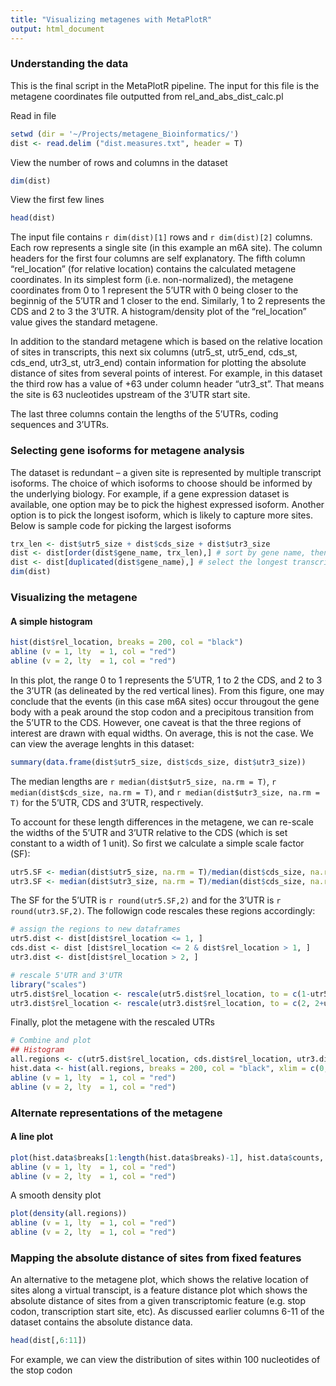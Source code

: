 ```yaml
---
title: "Visualizing metagenes with MetaPlotR"
output: html_document
---
```


### Understanding the data
This is the final script in the MetaPlotR pipeline.  The input for this file is 
the metagene coordinates file outputted from rel_and_abs_dist_calc.pl

Read in file
```r
setwd (dir = '~/Projects/metagene_Bioinformatics/')
dist <- read.delim ("dist.measures.txt", header = T)
```

View the number of rows and columns in the dataset
```r
dim(dist)
```
View the first few lines
```r
head(dist)
```
The input file contains `r dim(dist)[1]` rows and `r dim(dist)[2]` columns.  Each row represents a single site (in this example an m6A site).  The column headers for the first four columns are self explanatory.  The fifth column "rel_location" (for relative location) contains the calculated metagene coordinates.  In its simplest form (i.e. non-normalized), the metagene coordinates from 0 to 1 represent the 5'UTR with 0 being closer to the beginnig of the 5'UTR and 1 closer to the end.  Similarly, 1 to 2 represents the CDS and 2 to 3 the 3'UTR.  A histogram/density plot of the "rel_location" value gives the standard metagene.

In addition to the standard metagene which is based on the relative location of sites in transcripts, this next six columns (utr5_st, utr5_end, cds_st, cds_end, utr3_st, utr3_end) contain information for plotting the absolute distance of sites from several points of interest. For example, in this dataset the third row has a value of +63 under column header "utr3_st".  That means the site is 63 nucleotides upstream of the 3'UTR start site.

The last three columns contain the lengths of the 5'UTRs, coding sequences and 3'UTRs.

### Selecting gene isoforms for metagene analysis
The dataset is redundant -- a given site is represented by multiple transcript isoforms.  The choice of which isoforms to choose should be informed by the underlying biology.  For example, if a gene expression dataset is available, one option may be to pick the highest expressed isoform.  Another option is to pick the longest isoform, which is likely to capture more sites.  Below is sample code for picking the largest isoforms
```r

trx_len <- dist$utr5_size + dist$cds_size + dist$utr3_size
dist <- dist[order(dist$gene_name, trx_len),] # sort by gene name, then transcript length
dist <- dist[duplicated(dist$gene_name),] # select the longest transcript
dim(dist)
```

### Visualizing the metagene
#### A simple histogram
```r
hist(dist$rel_location, breaks = 200, col = "black")
abline (v = 1, lty  = 1, col = "red")
abline (v = 2, lty  = 1, col = "red")
```

In this plot, the range 0 to 1 represents the 5'UTR, 1 to 2 the CDS, and 2 to 3 the 3'UTR (as delineated by the red vertical lines).  From this figure, one may conclude that the events (in this case m6A sites) occur througout the gene body with a peak around the stop codon and a precipitous transition from the 5'UTR to the CDS.  However, one caveat is that the three regions of interest are drawn with equal widths.  On average, this is not the case.  We can view the average lenghts in this dataset:

```r
summary(data.frame(dist$utr5_size, dist$cds_size, dist$utr3_size))
```

The median lengths are `r median(dist$utr5_size, na.rm = T)`, `r median(dist$cds_size, na.rm = T)`, and `r median(dist$utr3_size, na.rm = T)` for the 5'UTR, CDS and 3'UTR, respectively.

To account for these length differences in the metagene, we can re-scale the widths of the 5'UTR and 3'UTR relative to the CDS (which is set constant to a width of 1 unit).  So first we calculate a simple scale factor (SF):

```r
utr5.SF <- median(dist$utr5_size, na.rm = T)/median(dist$cds_size, na.rm = T)
utr3.SF <- median(dist$utr3_size, na.rm = T)/median(dist$cds_size, na.rm = T)
```

The SF for the 5'UTR is `r round(utr5.SF,2)` and for the 3'UTR is `r round(utr3.SF,2)`.  The followign code rescales these regions accordingly:

```r
# assign the regions to new dataframes
utr5.dist <- dist[dist$rel_location <= 1, ]
cds.dist <- dist [dist$rel_location <= 2 & dist$rel_location > 1, ]
utr3.dist <- dist[dist$rel_location > 2, ]

# rescale 5'UTR and 3'UTR
library("scales")
utr5.dist$rel_location <- rescale(utr5.dist$rel_location, to = c(1-utr5.SF, 1), from = c(0,1))
utr3.dist$rel_location <- rescale(utr3.dist$rel_location, to = c(2, 2+utr3.SF), from = c(2,3))

```

Finally, plot the metagene with the rescaled UTRs
```r
# Combine and plot
## Histogram
all.regions <- c(utr5.dist$rel_location, cds.dist$rel_location, utr3.dist$rel_location)
hist.data <- hist(all.regions, breaks = 200, col = "black", xlim = c(0,3)) # plot and save to variable
abline (v = 1, lty  = 1, col = "red")
abline (v = 2, lty  = 1, col = "red")
```

### Alternate representations of the metagene
#### A line plot
```r
plot(hist.data$breaks[1:length(hist.data$breaks)-1], hist.data$counts, type = 'l')
abline (v = 1, lty  = 1, col = "red")
abline (v = 2, lty  = 1, col = "red")
```

A smooth density plot
```r
plot(density(all.regions))
abline (v = 1, lty  = 1, col = "red")
abline (v = 2, lty  = 1, col = "red")
```

### Mapping the absolute distance of sites from fixed features
An alternative to the metagene plot, which shows the relative location of sites along a virtual transcipt, is a feature distance plot which shows the absolute distance of sites from a given transcriptomic feature (e.g. stop codon, transcription start site, etc).  As discussed earlier columns 6-11 of the dataset contains the absolute distance data.

```r
head(dist[,6:11])
```

For example, we can view the distribution of sites within 100 nucleotides of the stop codon


